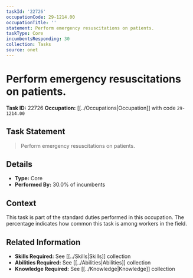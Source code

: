 ```yaml
---
taskId: '22726'
occupationCode: 29-1214.00
occupationTitle: ''
statement: Perform emergency resuscitations on patients.
taskType: Core
incumbentsResponding: 30
collection: Tasks
source: onet
---
```

# Perform emergency resuscitations on patients.

**Task ID:** 22726
**Occupation:** [[../Occupations|Occupation]] with code `29-1214.00`

## Task Statement

> Perform emergency resuscitations on patients.

## Details

- **Type:** Core
- **Performed By:** 30.0% of incumbents

## Context

This task is part of the standard duties performed in this occupation. The percentage indicates how common this task is among workers in the field.

## Related Information

- **Skills Required:** See [[../Skills|Skills]] collection
- **Abilities Required:** See [[../Abilities|Abilities]] collection
- **Knowledge Required:** See [[../Knowledge|Knowledge]] collection

